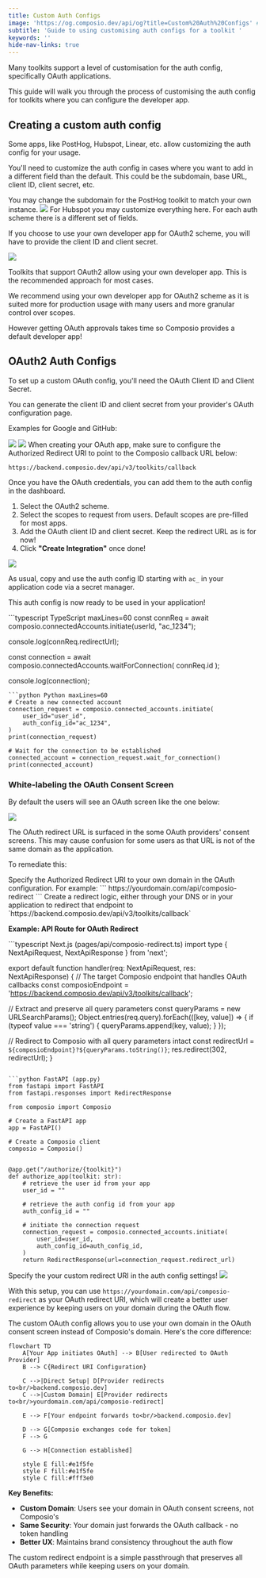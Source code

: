 ```yaml
---
title: Custom Auth Configs
image: 'https://og.composio.dev/api/og?title=Custom%20Auth%20Configs' # image for socials
subtitle: 'Guide to using customising auth configs for a toolkit '
keywords: ''
hide-nav-links: true
---
```


Many toolkits support a level of customisation for the auth config, specifically OAuth applications.

This guide will walk you through the process of customising the auth config for toolkits where you can configure the developer app.

## Creating a custom auth config

Some apps, like PostHog, Hubspot, Linear, etc. allow customizing the auth config for your usage.

You'll need to customize the auth config in cases where you want to add in a different field than the default. This could be the subdomain, base URL, client ID, client secret, etc.

<Tabs>
<Tab title="Example: PostHog">
You may change the subdomain for the PostHog toolkit to match your own instance.
<Frame background="subtle" title="PostHog Auth Config Settings">
<img src="../assets/images/custom-auth-posthog.png" />
</Frame>
</Tab>
<Tab title="Example: Hubspot">
For Hubspot you may customize everything here. For each auth scheme there is a different set of fields.

If you choose to use your own developer app for OAuth2 scheme, you will have to provide the client ID and client secret.

<Frame background="subtle" title="Hubspot Auth Config Settings">
<img src="../assets/images/custom-auth-hubspot.png" />
</Frame>
</Tab>
</Tabs>

Toolkits that support OAuth2 allow using your own developer app. This is the recommended approach for most cases.

<Tip title="Use your own developer app!" icon="exclamation">
We recommend using your own developer app for OAuth2 scheme as it is suited more for production usage with many users and more granular control over scopes.

However getting OAuth approvals takes time so Composio provides a default developer app!

</Tip>

## OAuth2 Auth Configs

<Steps>
<Step title="Generate the OAuth Client ID and Client Secret">
To set up a custom OAuth config, you'll need the OAuth Client ID and Client Secret.

You can generate the client ID and client secret from your provider's OAuth configuration page.

Examples for Google and GitHub:

<Tabs>
  <Tab title="Google">
    <Frame background="subtle" caption="Google OAuth Configuration">
      <img src="../assets/images/google-oauth-config.png" />
    </Frame>
  </Tab>
  <Tab title="GitHub">
    <Frame background="subtle" caption="GitHub OAuth Configuration">
      <img src="../assets/images/github-oauth-config.png" />
    </Frame>
  </Tab>
</Tabs>

</Step>
<Step title="Set the Authorized Redirect URI">
When creating your OAuth app, make sure to configure the Authorized Redirect URI to point to the Composio callback URL below:

```
https://backend.composio.dev/api/v3/toolkits/callback
```

</Step>
<Step title="Create the auth config">
Once you have the OAuth credentials, you can add them to the auth config in the dashboard.

1. Select the OAuth2 scheme.
2. Select the scopes to request from users. Default scopes are pre-filled for most apps.
3. Add the OAuth client ID and client secret. Keep the redirect URL as is for now!
4. Click **"Create Integration"** once done!

<Frame background="subtle" title="Auth Config Settings">
  <img src="../assets/images/integration-step-3-0.png" />
</Frame>

As usual, copy and use the auth config ID starting with `ac_` in your application code via a secret manager.

</Step>
</Steps>

This auth config is now ready to be used in your application!

<CodeGroup>
```typescript TypeScript maxLines=60
const connReq = await composio.connectedAccounts.initiate(userId, "ac_1234");

console.log(connReq.redirectUrl);

const connection = await composio.connectedAccounts.waitForConnection(
connReq.id
);

console.log(connection);

````
```python Python maxLines=60
# Create a new connected account
connection_request = composio.connected_accounts.initiate(
    user_id="user_id",
    auth_config_id="ac_1234",
)
print(connection_request)

# Wait for the connection to be established
connected_account = connection_request.wait_for_connection()
print(connected_account)
````

</CodeGroup>

### White-labeling the OAuth Consent Screen

By default the users will see an OAuth screen like the one below:

<Frame background="subtle" caption="Composio's Domain in OAuth Consent Screen">
  <img src="../assets/images/oauth-branding.png" />
</Frame>

The OAuth redirect URL is surfaced in the some OAuth providers' consent screens. This may cause confusion for some users as that URL is not of the same domain as the application.

To remediate this:

<Steps>
<Step title="Set the Authorized Redirect URI">
Specify the Authorized Redirect URI to your own domain in the OAuth configuration.
For example:
```
https://yourdomain.com/api/composio-redirect
```

</Step>
<Step title="Create a redirect logic">
Create a redirect logic, either through your DNS or in your application to redirect that endpoint to `https://backend.composio.dev/api/v3/toolkits/callback`

**Example: API Route for OAuth Redirect**

<CodeGroup>
```typescript Next.js (pages/api/composio-redirect.ts)
import type { NextApiRequest, NextApiResponse } from 'next';

export default function handler(req: NextApiRequest, res: NextApiResponse) {
  // The target Composio endpoint that handles OAuth callbacks
  const composioEndpoint = 'https://backend.composio.dev/api/v3/toolkits/callback';

// Extract and preserve all query parameters
const queryParams = new URLSearchParams();
Object.entries(req.query).forEach(([key, value]) => {
if (typeof value === 'string') {
queryParams.append(key, value);
}
});

// Redirect to Composio with all query parameters intact
const redirectUrl = `${composioEndpoint}?${queryParams.toString()}`;
res.redirect(302, redirectUrl);
}

````

```python FastAPI (app.py)
from fastapi import FastAPI
from fastapi.responses import RedirectResponse

from composio import Composio

# Create a FastAPI app
app = FastAPI()

# Create a Composio client
composio = Composio()


@app.get("/authorize/{toolkit}")
def authorize_app(toolkit: str):
    # retrieve the user id from your app
    user_id = ""

    # retrieve the auth config id from your app
    auth_config_id = ""

    # initiate the connection request
    connection_request = composio.connected_accounts.initiate(
        user_id=user_id,
        auth_config_id=auth_config_id,
    )
    return RedirectResponse(url=connection_request.redirect_url)
````

</CodeGroup>
</Step>
<Step title="Create the auth config">
Specify the your custom redirect URI in the auth config settings!

<Frame background="subtle" title="Auth Config Settings">
<img src="../assets/images/custom-redirect-uri.png" />
</Frame>
</Step>
</Steps>

With this setup, you can use `https://yourdomain.com/api/composio-redirect` as your OAuth redirect URI, which will create a better user experience by keeping users on your domain during the OAuth flow.

<Accordion title="How does this work?">

The custom OAuth config allows you to use your own domain in the OAuth consent screen instead of Composio's domain. Here's the core difference:

```mermaid
flowchart TD
    A[Your App initiates OAuth] --> B[User redirected to OAuth Provider]
    B --> C{Redirect URI Configuration}

    C -->|Direct Setup| D[Provider redirects to<br/>backend.composio.dev]
    C -->|Custom Domain| E[Provider redirects to<br/>yourdomain.com/api/composio-redirect]

    E --> F[Your endpoint forwards to<br/>backend.composio.dev]

    D --> G[Composio exchanges code for token]
    F --> G

    G --> H[Connection established]

    style E fill:#e1f5fe
    style F fill:#e1f5fe
    style C fill:#fff3e0
```

**Key Benefits:**

- **Custom Domain**: Users see your domain in OAuth consent screens, not Composio's
- **Same Security**: Your domain just forwards the OAuth callback - no token handling
- **Better UX**: Maintains brand consistency throughout the auth flow

The custom redirect endpoint is a simple passthrough that preserves all OAuth parameters while keeping users on your domain.

</Accordion>

